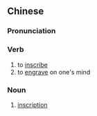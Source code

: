 {{also|铭刻}}
==Chinese==
{{zh-forms|s=铭刻}}

===Pronunciation===
{{zh-pron
|m=míngkè
|cat=v,n
}}

===Verb===
{{zh-verb}}

# to [[inscribe]]
# to [[engrave]] on one's mind

===Noun===
{{zh-noun}}

# [[inscription]]